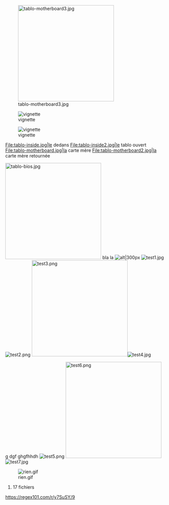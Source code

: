[[File:tablo-motherboard3.jpg|300px]]

[[Fichier:Klifa.gif|vignette]]

[[Fichier:Ada.gif|vignette]]

<gallery>
File:tablo-inside.jpg|le dedans
File:tablo-inside2.jpg|le tablo ouvert
File:tablo-motherboard.jpg|la carte mère
File:tablo-motherboard2.jpg|la carte mère retournée
</gallery>

[[File:tablo-bios.jpg|300px]]
bla la [[File:tablo-bootmenu.jpg|alt|300px]]
[[File:test1.jpg]]
[[File:test2.png]] [[File:test3.png|300px]][[File:test4.jpg]]

g dgf ghgfhhdh [[File:test5.png]] [[File:test6.png|300px]]
[[File:test7.jpg]]

[[Fichier:rien.gif]]

# 17 fichiers
https://regex101.com/r/y7SuSY/9
